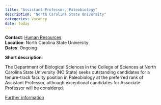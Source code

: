 ```yaml
---
title: "Assistant Professor, Paleobiology"
description: "North Carolina State University"
categories: Vacancy
date: today
---
```


**Contact**: [Human Resources](workatncstate@ncsu.edu)  
**Location**: North Carolina State University  
**Dates**: Ongoing

**Short description**:

The Department of Biological Sciences in the College of Sciences at North Carolina State University (NC State) seeks outstanding candidates for a tenure-track faculty position in Paleobiology at the preferred rank of Assistant Professor, although exceptional candidates for Associate Professor will be considered.

[Further information](https://jobs.ncsu.edu/postings/174886)



